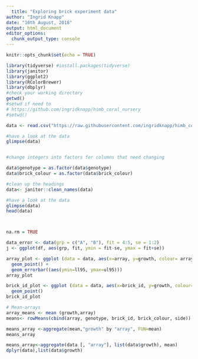 ```yaml
---
  title: "Exploring brick experiment data"
author: "Ingrid Knapp"
date: "10th August, 2018"
output: html_document
editor_options: 
  chunk_output_type: console
---
```

  
```r
knitr::opts_chunk$set(echo = TRUE)

library(tidyverse) #install.packages(tidyverse)
library(janitor)
library(ggplot2)
library(RColorBrewer)
library(dbplyr)
#check your working directory
getwd()
#setwd if need to
# https://github.com/ingridknapp/himb_coral_nursery
#setwd()

```
  
  
```r

data <- read.csv("https://raw.githubusercontent.com/ingridknapp/himb_coral_nursery/master/R_Brick_array_data_2017-18_Montipora_v1.4.csv")

```
  
  
```r


#have a look at the data
glimpse(data)


#change integers into factors for columns that need changing

data$genotype = as.factor(data$genotype)
data$brick_colour = as.factor(data$brick_colour)

#clean up the headings
data<- janitor::clean_names(data)

#have a look at the data
glimpse(data)
head(data)




```
  
```r
na.rm = TRUE

data_error <- data(grp = c("A", "B"), fit = 4:5, se = 1:2)
j <- ggplot(df, aes(grp, fit, ymin = fit-se, ymax = fit+se))

array_plot <- ggplot (data = data, aes(x=array, y=growth, colour= array))+
  geom_point() +
  geom_errorbar((aes(ymin=ll95, ymax=ul95)))
array_plot

brick_id_plot <- ggplot (data = data, aes(x=brick_id, y=growth, colour= array))+
  geom_point()
brick_id_plot

# Mean-arrays
array_means <- mean (growth,array)
means<- rowMeans(cbind(array, genotype, brick_id, brick_colour, side))

means_array <-aggregate(mean,"growth" by "array", FUN=mean)
means_array

means_array<-aggregate(data [, "array"], list(data$growth), mean)
dplyr(data),list(data$growth)
```
  
  